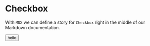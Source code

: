 
<Meta title="Layout/Stack" />

# Checkbox

With `MDX` we can define a story for `Checkbox` right in the middle of our
Markdown documentation.

<Canvas>
  <button>hello</button>
</Canvas>
